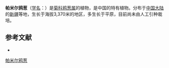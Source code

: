 {{Speciesbox
| name = 帕米尔鸦葱
| status = 
| status_system = 
| image =
| genus = Scorzonera
| species = pamirica
| authority = Shih in Act.
}}

'''帕米尔鸦葱'''（[[学名|学名]]：{{lang|la|''Scorzonera pamirica''}}）是[[菊科|菊科]][[鸦葱属|鸦葱属]]的植物，是中国的特有植物。分布于[[中国大陆|中国大陆]]的[[新疆|新疆]]等地，生长于海拔3,370米的地区，多生长于平原，目前尚未由人工引种栽培。

== 参考文献 ==
<div class="references-small">
* {{cite web| url =http://www.bioinfo.cn/db05/KmzwSpecies.php?action=view&id=5480| title =帕米尔鸦葱| work =《中国高等植物数据库全库》| publisher =中国科学院微生物研究所| author =昆明植物研究所| accessdate =2009-02-25| deadurl =yes| archiveurl =https://web.archive.org/web/20160305031708/http://www.bioinfo.cn/db05/KmzwSpecies.php?action=view&id=5480| archivedate =2016-03-05}}
</div>
{{Taxonbar|from=Q11060027}}

[[Category:鸦葱属|帕米尔鸦葱]]


{{植物小作品}}